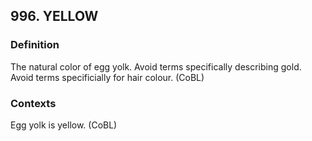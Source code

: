 ## 996. YELLOW
### Definition
The natural color of egg yolk. Avoid terms specifically describing gold. Avoid terms specificially for hair colour. (CoBL)

### Contexts
Egg yolk is yellow. (CoBL)


